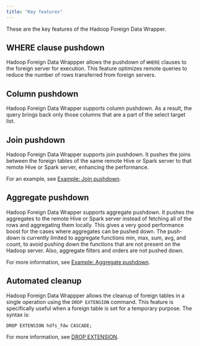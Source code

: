 ```yaml
---
title: "Key features"
---
```


These are the key features of the Hadoop Foreign Data Wrapper.

## WHERE clause pushdown

Hadoop Foreign Data Wrappper allows the pushdown of `WHERE` clauses to the foreign server for execution. This feature optimizes remote queries to reduce the number of rows transferred from foreign servers.

## Column pushdown

Hadoop Foreign Data Wrapper supports column pushdown. As a result, the query brings back only those columns that are a part of the select target list.

## Join pushdown

Hadoop Foreign Data Wrapper supports join pushdown. It pushes the joins between the foreign tables of the same remote Hive or Spark server to that remote Hive or Spark server, enhancing the performance.

For an example, see [Example: Join pushdown](10a_example_join_pushdown).

## Aggregate pushdown

Hadoop Foreign Data Wrapper supports aggregate pushdown. It pushes the aggregates to the remote Hive or Spark server instead of fetching all of the rows and aggregating them locally. This gives a very good performance boost for the cases where aggregates can be pushed down. The push-down is currently limited to aggregate functions min, max, sum, avg, and count, to avoid pushing down the functions that are not present on the Hadoop server. Also, aggregate filters and orders are not pushed down.

For more information, see [Example: Aggregate pushdown](10b_example_aggregate_pushdown).

## Automated cleanup

Hadoop Foreign Data Wrappper allows the cleanup of foreign tables in a single operation using the `DROP EXTENSION` command. This feature is specifically useful when a foreign table is set for a temporary purpose. The syntax is:

`DROP EXTENSION hdfs_fdw CASCADE;`

For more information, see [DROP EXTENSION](https://www.postgresql.org/docs/current/sql-dropextension.html).
